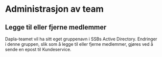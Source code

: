 # Administrasjon av team

## Legge til eller fjerne medlemmer

Dapla-teamet vil ha sitt eget gruppenavn i SSBs Active Directory. Endringer i denne gruppen, slik som å legge til eller fjerne medlemmer, gjøres ved å sende en epost til Kundeservice.
